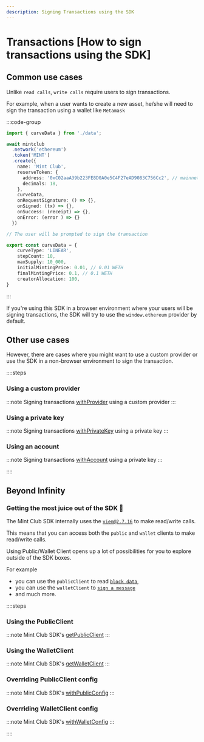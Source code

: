 ```yaml
---
description: Signing Transactions using the SDK
---
```


# Transactions [How to sign transactions using the SDK]

## Common use cases

Unlike `read calls`, `write calls` require users to sign transactions.

For example, when a user wants to create a new asset, he/she will need to sign the transaction using a wallet like `Metamask`

:::code-group

```ts [example.ts]
import { curveData } from './data';

await mintclub
  .network('ethereum')
  .token('MINT')
  .create({
    name: 'Mint Club',
    reserveToken: {
      address: '0xC02aaA39b223FE8D0A0e5C4F27eAD9083C756Cc2', // mainnet WETH token address 
      decimals: 18, 
    }, 
	curveData, 
	onRequestSignature: () => {},
	onSigned: (tx) => {},
	onSuccess: (receipt) => {},
	onError: (error ) => {}
  })

// The user will be prompted to sign the transaction
```

```ts [data.ts]
export const curveData = {
	curveType: 'LINEAR', 
	stepCount: 10,
	maxSupply: 10_000,
	initialMintingPrice: 0.01, // 0.01 WETH 
	finalMintingPrice: 0.1, // 0.1 WETH
	creatorAllocation: 100,
}
```
:::

If you're using this SDK in a browser environment where your users will be signing transactions, the SDK will try to use the `window.ethereum` provider by default. 

## Other use cases

However, there are cases where you might want to use a custom provider or use the SDK in a non-browser environment to sign the transaction.

::::steps

### Using a custom provider

:::note
Signing transactions [withProvider](/docs/sdk/network/transactions/withProvider) using a custom provider
:::

### Using a private key

:::note
Signing transactions [withPrivateKey](/docs/sdk/network/transactions/withProvider) using a private key
:::

### Using an account

:::note
Signing transactions [withAccount](/docs/sdk/network/transactions/withProvider) using a private key
:::

::::

## Beyond Infinity 

### Getting the most juice out of the SDK 🧃

The Mint Club SDK internally uses the [`viem@2.7.16`](https://viem.sh/docs/clients/public) to make read/write calls. 

This means that you can access both the `public` and `wallet` clients to make read/write calls.

Using Public/Wallet Client opens up a lot of possibilities for you to explore outside of the SDK boxes.

For example

- you can use the `publicClient` to read [`block data`](/docs/sdk/network/transactions/getPublicClient#publicclient),
- you can use the `walletClient` to [`sign a message`](/docs/sdk/network/transactions/getWalletClient#walletclient)
- and much more.



::::steps

### Using the PublicClient

:::note
Mint Club SDK's [getPublicClient](/docs/sdk/network/transactions/getPublicClient)
:::

### Using the WalletClient

:::note
Mint Club SDK's [getWalletClient](/docs/sdk/network/transactions/getWalletClient)
:::

### Overriding PublicClient config

:::note
Mint Club SDK's [withPublicConfig](/docs/sdk/network/transactions/withPublicConfig)
:::

### Overriding WalletClient config

:::note
Mint Club SDK's [withWalletConfig](/docs/sdk/network/transactions/withWalletConfig)
:::


::::